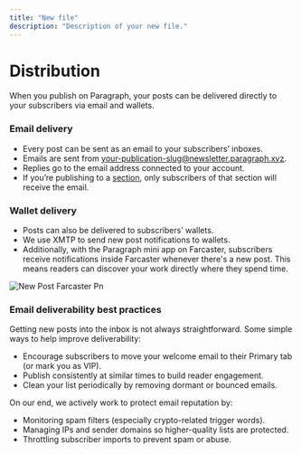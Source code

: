 ```yaml
---
title: "New file"
description: "Description of your new file."
---
```



# Distribution

When you publish on Paragraph, your posts can be delivered directly to your subscribers via email and wallets.

### Email delivery

- Every post can be sent as an email to your subscribers’ inboxes.
- Emails are sent from [your-publication-slug@newsletter.paragraph.xyz](mailto:your-publication-slug@newsletter.paragraph.xyz).
- Replies go to the email address connected to your account.
- If you’re publishing to a [section](/publish/sections), only subscribers of that section will receive the email.

### Wallet delivery

- Posts can also be delivered to subscribers’ wallets.
- We use XMTP to send new post notifications to wallets.
- Additionally, with the Paragraph mini app on Farcaster, subscribers receive notifications inside Farcaster whenever there's a new post. This means readers can discover your work directly where they spend time.

![New Post Farcaster Pn](/images/new-post-farcaster.png)

### Email deliverability best practices

Getting new posts into the inbox is not always straightforward. Some simple ways to help improve deliverability:

- Encourage subscribers to move your welcome email to their Primary tab (or mark you as VIP).
- Publish consistently at similar times to build reader engagement.
- Clean your list periodically by removing dormant or bounced emails.

On our end, we actively work to protect email reputation by:

- Monitoring spam filters (especially crypto-related trigger words).
- Managing IPs and sender domains so higher-quality lists are protected.
- Throttling subscriber imports to prevent spam or abuse.
